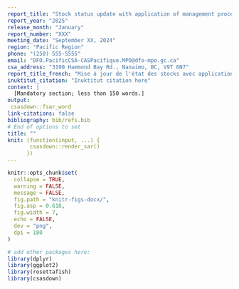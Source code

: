 ```yaml
---
report_title: "Stock status update with application of management procedures for Pacific Herring (_Clupea pallasii_) in British Columbia: Status in 2024 and forecast for 2025"
report_year: "2025"
release_month: "January"
report_number: "XXX"
meeting_date: "September XX, 2024"
region: "Pacific Region"
phone: "(250) 555-5555"
email: "DFO.PacificCSA-CASPacifique.MPO@dfo-mpo.gc.ca"
csa_address: "3190 Hammond Bay Rd., Nanaimo, BC, V9T 6N7"
report_title_french: "Mise à jour de l'état des stocks avec application des procédures de gestion pour le hareng du Pacifique (*Clupea pallasii*) en Colombie-Britannique : État en 2023 et prévisions pour 2024"
inuktitut_citation: "Inuktitut citation here"
context: |
  [Mandatory section; less than 150 words.]
output:
 csasdown::fsar_word
link-citations: false
bibliography: bib/refs.bib
# End of options to set
title: ""
knit: (function(input, ...) {
       csasdown::render_sar()
      })
---
```


```r
knitr::opts_chunk$set(
  collapse = TRUE,
  warning = FALSE,
  message = FALSE,
  fig.path = "knitr-figs-docx/",
  fig.asp = 0.618,
  fig.width = 7,
  echo = FALSE,
  dev = "png",
  dpi = 180
)
```

```r
# add other packages here:
library(dplyr)
library(ggplot2)
library(rosettafish)
library(csasdown)
```
